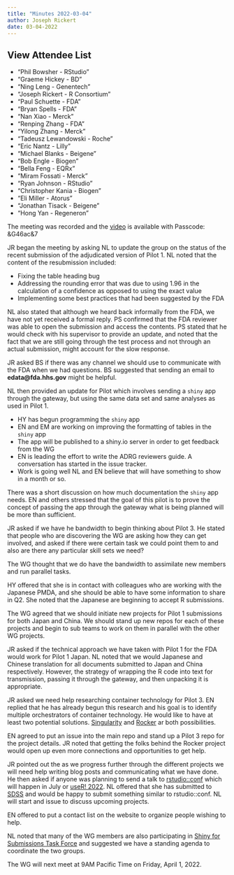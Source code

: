 ```yaml
---
title: "Minutes 2022-03-04"
author: Joseph Rickert
date: 03-04-2022
---
```


::: {.callout-tip collapse="true"}
## View Attendee List

- "Phil Bowsher - RStudio" 
- "Graeme Hickey - BD" 
- "Ning Leng - Genentech" 
- "Joseph Rickert - R Consortium" 
- "Paul Schuette - FDA" 
- "Bryan Spells - FDA"
- "Nan Xiao - Merck" 
- "Renping Zhang - FDA" 
- "Yilong Zhang - Merck" 
- "Tadeusz Lewandowski - Roche" 
- "Eric Nantz - Lilly" 
- "Michael Blanks - Beigene"
- "Bob Engle - Biogen"
- "Bella Feng - EQRx"
- "Miram Fossati - Merck"
- "Ryan Johnson - RStudio"
- "Christopher Kania - Biogen"
- "Eli Miller - Atorus"
- "Jonathan Tisack - Beigene"
- "Hong Yan - Regeneron"
:::

The meeting was recorded and the [video](
https://rstudio.zoom.us/rec/share/wcjMwWAnnqi_5DVOOgZ2hL1ssPlUsUnIbGSNVSwLr0ERWcKWMB1TWRDgTy3ECXU.JHDMBCOK8bg-yU4N) is available with Passcode: &G46ac&7

JR began the meeting by asking NL to update the group on the status of the recent submission of the adjudicated version of Pilot 1. NL noted that the content of the resubmission included:

* Fixing the table heading bug
* Addressing the rounding error that was due to using 1.96 in the calculation of a confidence as opposed to using the exact value
* Implementing some best practices that had been suggested by the FDA

NL also stated that although we heard back informally from the FDA, we have not yet received a formal reply. PS  confirmed that the FDA reviewer was able to open the submission and access the contents. PS stated that he would check with his supervisor to provide an update, and noted that the fact that we are still going through the test process and not through an actual submission, might account for the slow response.

JR asked BS if there was any channel we should use to communicate with the FDA when we had questions. BS suggested that sending an email to **edata@fda.hhs.gov** might be helpful.


NL then provided an update for Pilot which involves sending a `shiny` app through the gateway, but using the same data set and same analyses as used in Pilot 1.

* HY has begun programming the `shiny` app
* EN and EM are working on improving the formatting of tables in the `shiny` app
* The app will be published to a shiny.io server in order to get feedback from the WG
* EN is leading the effort to write the ADRG reviewers guide. A conversation has started in the issue tracker.
* Work is going well NL and EN believe that will have something to show in a month or so.

There was a short discussion on how much documentation the `shiny` app needs. EN and others stressed that the goal of this pilot is to prove the concept of passing the app through the gateway what is being planned will be more than sufficient.

JR asked if we have he bandwidth to begin thinking about Pilot 3. He stated that people who are discovering the WG are asking how they can get involved, and asked if there were certain task we could point them to and also are there any particular skill sets we need?

The WG thought that we do have the bandwidth to assimilate new members and run parallel tasks.

HY offered that she is in contact with colleagues who are working with the Japanese PMDA, and she should be able to have some information to share in Q2. She noted that the Japanese are beginning to accept R submissions.

The WG agreed that we should initiate new projects for Pilot 1 submissions for both Japan and China. We should stand up new repos for each of these projects and begin to sub teams to work on them in parallel with the other WG projects. 

JR asked if the technical approach we have taken with Pilot 1 for the FDA would work for Pilot 1 Japan. NL noted that we would Japanese and Chinese translation for all documents submitted to Japan and China respectively. However, the strategy of wrapping the R code into text for transmission, passing it through the gateway, and then unpacking it is appropriate. 

JR asked we need help researching container technology for Pilot 3. EN replied that he has already begun this research and his goal is to identify multiple orchestrators of container technology. He would like to have at least two potential solutions. [Singularity](https://sylabs.io/guides/3.5/user-guide/introduction.html) and [Rocker](https://www.rocker-project.org/) ar both possibilities.

EN agreed to put an issue into the main repo and stand up a Pilot 3 repo for the project details. JR noted that getting the folks behind the Rocker project would open up even more connections and opportunities to get help.

JR pointed out the as we progress further through the different projects we will need help writing blog posts and communicating what we have done. He then asked if anyone was planning to send a talk to [rstudio::conf](https://www.rstudio.com/conference/) which will happen in July or [useR! 2022](https://user2022.r-project.org/). NL offered that she has submitted to [SDSS](https://ww2.amstat.org/meetings/sdss/2022/) and would be happy to submit something similar to rstudio::conf. NL will start and issue to discuss upcoming projects.

EN offered to put a contact list on the website to organize people wishing to help.

NL noted that many of the WG members are also participating in [Shiny for Submissions Task Force](https://www.linkedin.com/posts/philip-bowsher-67151015_rpharma-activity-6879137760716886016-C-2Z/) and suggested we have a standing agenda to coordinate the two groups. 

The WG will next meet at 9AM Pacific Time on Friday, April 1, 2022.
